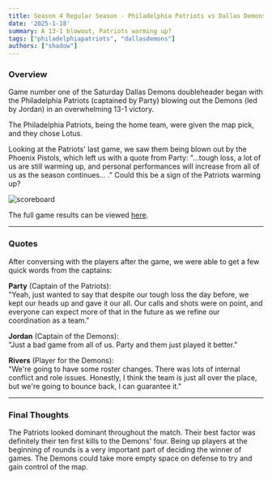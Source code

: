 ```yaml
---
title: Season 4 Regular Season - Philadelphia Patriots vs Dallas Demons
date: '2025-1-18'
summary: A 13-1 blowout, Patriots warming up?
tags: ["philadelphiapatriots", "dallasdemons"]
authors: ["shadow"]
---
```

### Overview

Game number one of the Saturday Dallas Demons doubleheader began with the Philadelphia Patriots (captained by Party) blowing out the Demons (led by Jordan) in an overwhelming 13-1 victory.

The Philadelphia Patriots, being the home team, were given the map pick, and they chose Lotus.

Looking at the Patriots' last game, we saw them being blown out by the Phoenix Pistols, which left us with a quote from Party: "...tough loss, a lot of us are still warming up, and personal performances will increase from all of us as the season continues... ." Could this be a sign of the Patriots warming up?

![scoreboard](https://cdn.discordapp.com/attachments/1329973059272048721/1330335460089921606/image.png?ex=678d9af2&is=678c4972&hm=63487415e701aa94cd2a5aeec0bfb0110746a5be4e151c53e6a45d32751336dd&)

The full game results can be viewed [here](https://tracker.gg/valorant/match/0c3ab48c-32a9-4f41-a099-22b4042b4873).

---
### Quotes

After conversing with the players after the game, we were able to get a few quick words from the captains:

**Party** (Captain of the Patriots):  
"Yeah, just wanted to say that despite our tough loss the day before, we kept our heads up and gave it our all. Our calls and shots were on point, and everyone can expect more of that in the future as we refine our coordination as a team."

**Jordan** (Captain of the Demons):  
"Just a bad game from all of us. Party and them just played it better."

**Rivers** (Player for the Demons):  
"We're going to have some roster changes. There was lots of internal conflict and role issues. Honestly, I think the team is just all over the place, but we're going to bounce back, I can guarantee it."

---
### Final Thoughts

The Patriots looked dominant throughout the match. Their best factor was definitely their ten first kills to the Demons' four. Being up players at the beginning of rounds is a very important part of deciding the winner of games. The Demons could take more empty space on defense to try and gain control of the map.
